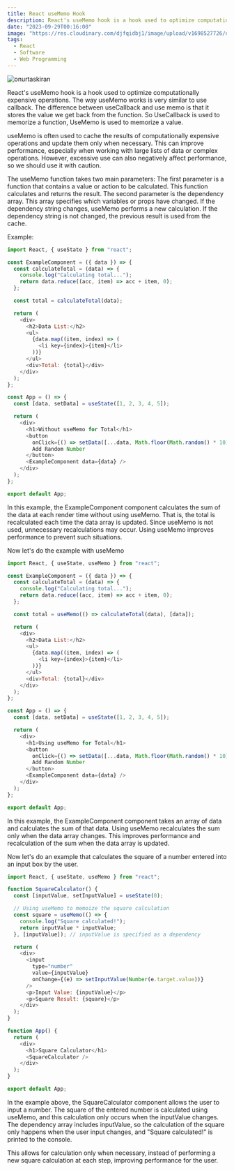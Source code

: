 ```yaml
---
title: React useMemo Hook
description: React's useMemo hook is a hook used to optimize computationally expensive operations. The way useMemo works is very similar to use callback.
date: "2023-09-29T00:16:00"
image: "https://res.cloudinary.com/djfqidbj1/image/upload/v1698527726/dfwv9qujhd5jy6kzrhr9.jpg"
tags:
  - React
  - Software
  - Web Programming
---
```


<img
  className="w-full rounded-xl"
  src="https://res.cloudinary.com/djfqidbj1/image/upload/v1698527726/dfwv9qujhd5jy6kzrhr9.jpg"
  alt="onurtaskiran"
/>

React's useMemo hook is a hook used to optimize computationally expensive operations. The way useMemo works is very similar to use callback. The difference between useCallback and use memo is that it stores the value we get back from the function. So UseCallback is used to memorize a function, UseMemo is used to memorize a value.

useMemo is often used to cache the results of computationally expensive operations and update them only when necessary. This can improve performance, especially when working with large lists of data or complex operations. However, excessive use can also negatively affect performance, so we should use it with caution.

The useMemo function takes two main parameters: The first parameter is a function that contains a value or action to be calculated. This function calculates and returns the result. The second parameter is the dependency array. This array specifies which variables or props have changed. If the dependency string changes, useMemo performs a new calculation. If the dependency string is not changed, the previous result is used from the cache.

Example:

```javascript
import React, { useState } from "react";

const ExampleComponent = ({ data }) => {
  const calculateTotal = (data) => {
    console.log("Calculating total...");
    return data.reduce((acc, item) => acc + item, 0);
  };

  const total = calculateTotal(data);

  return (
    <div>
      <h2>Data List:</h2>
      <ul>
        {data.map((item, index) => (
          <li key={index}>{item}</li>
        ))}
      </ul>
      <div>Total: {total}</div>
    </div>
  );
};

const App = () => {
  const [data, setData] = useState([1, 2, 3, 4, 5]);

  return (
    <div>
      <h1>Without useMemo for Total</h1>
      <button
        onClick={() => setData([...data, Math.floor(Math.random() * 10)])}>
        Add Random Number
      </button>
      <ExampleComponent data={data} />
    </div>
  );
};

export default App;
```

In this example, the ExampleComponent component calculates the sum of the data at each render time without using useMemo. That is, the total is recalculated each time the data array is updated. Since useMemo is not used, unnecessary recalculations may occur. Using useMemo improves performance to prevent such situations.

Now let's do the example with useMemo

```javascript
import React, { useState, useMemo } from "react";

const ExampleComponent = ({ data }) => {
  const calculateTotal = (data) => {
    console.log("Calculating total...");
    return data.reduce((acc, item) => acc + item, 0);
  };

  const total = useMemo(() => calculateTotal(data), [data]);

  return (
    <div>
      <h2>Data List:</h2>
      <ul>
        {data.map((item, index) => (
          <li key={index}>{item}</li>
        ))}
      </ul>
      <div>Total: {total}</div>
    </div>
  );
};

const App = () => {
  const [data, setData] = useState([1, 2, 3, 4, 5]);

  return (
    <div>
      <h1>Using useMemo for Total</h1>
      <button
        onClick={() => setData([...data, Math.floor(Math.random() * 10)])}>
        Add Random Number
      </button>
      <ExampleComponent data={data} />
    </div>
  );
};

export default App;
```

In this example, the ExampleComponent component takes an array of data and calculates the sum of that data. Using useMemo recalculates the sum only when the data array changes. This improves performance and recalculation of the sum when the data array is updated.

Now let's do an example that calculates the square of a number entered into an input box by the user.

```javascript
import React, { useState, useMemo } from "react";

function SquareCalculator() {
  const [inputValue, setInputValue] = useState(0);

  // Using useMemo to memoize the square calculation
  const square = useMemo(() => {
    console.log("Square calculated!");
    return inputValue * inputValue;
  }, [inputValue]); // inputValue is specified as a dependency

  return (
    <div>
      <input
        type="number"
        value={inputValue}
        onChange={(e) => setInputValue(Number(e.target.value))}
      />
      <p>Input Value: {inputValue}</p>
      <p>Square Result: {square}</p>
    </div>
  );
}

function App() {
  return (
    <div>
      <h1>Square Calculator</h1>
      <SquareCalculator />
    </div>
  );
}

export default App;
```

In the example above, the SquareCalculator component allows the user to input a number. The square of the entered number is calculated using useMemo, and this calculation only occurs when the inputValue changes. The dependency array includes inputValue, so the calculation of the square only happens when the user input changes, and "Square calculated!" is printed to the console.

This allows for calculation only when necessary, instead of performing a new square calculation at each step, improving performance for the user.
